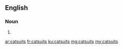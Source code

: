 ==English==

===Noun===
{{head|en|plural}}

# {{plural of|catsuit|lang=en}}

[[ar:catsuits]]
[[fr:catsuits]]
[[ku:catsuits]]
[[mg:catsuits]]
[[my:catsuits]]
